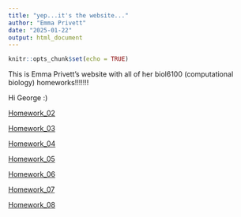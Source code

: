 ```yaml
---
title: "yep...it's the website..."
author: "Emma Privett"
date: "2025-01-22"
output: html_document
---
```


```r
knitr::opts_chunk$set(echo = TRUE)
```
This is Emma Privett's website with all of her biol6100 (computational biology) homeworks!!!!!!!

Hi George :)

[Homework_02](homework_02.html)


[Homework_03](homework_03.html)


[Homework_04](homework_4.html)

[Homework_05](homework_5.html)

[Homework_06](homework_6.html)

[Homework_07](homework_07.html)

[Homework_08](homework_8.html)
